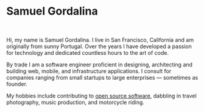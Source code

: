 <SEO />

# Samuel Gordalina

<br />

Hi, my name is Samuel Gordalina. I live in San Francisco, California and am originally from sunny Portugal. Over the years I have developed a passion for technology and dedicated countless hours to the art of code.

By trade I am a software engineer proficient in designing, architecting and building web, mobile, and infrastructure applications. I consult for companies ranging from small startups to large enterprises &mdash; sometimes as founder.

My hobbies include contributing to <a href="https://github.com/gordalina">open source software</a>, dabbling in travel <Link to="/photography">photography</Link>, <Link to="/music">music production</Link>, and motorcycle riding.

<SocialImages />
